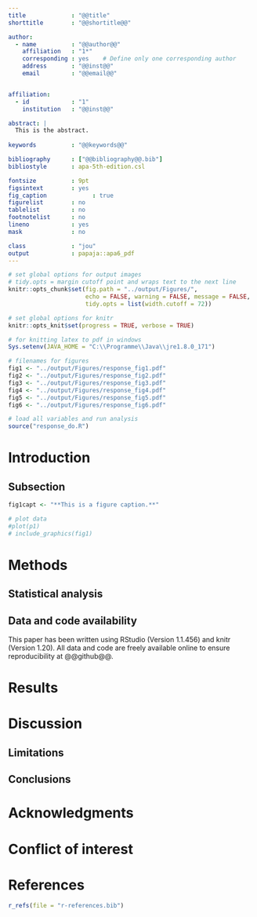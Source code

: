 ```yaml
---
title             : "@@title"
shorttitle        : "@@shortitle@@"

author: 
  - name          : "@@author@@"
    affiliation   : "1*"
    corresponding : yes    # Define only one corresponding author
    address       : "@@inst@@" 
    email         : "@@email@@"


affiliation:
  - id            : "1"
    institution   : "@@inst@@"

abstract: |
  This is the abstract.
 
keywords          : "@@keywords@@" 

bibliography      : ["@@bibliography@@.bib"]
bibliostyle       : apa-5th-edition.csl

fontsize          : 9pt
figsintext        : yes
fig_caption				: true
figurelist        : no
tablelist         : no
footnotelist      : no
lineno            : yes
mask              : no

class             : "jou"
output            : papaja::apa6_pdf
---
```

	
```r
# set global options for output images
# tidy.opts = margin cutoff point and wraps text to the next line
knitr::opts_chunk$set(fig.path = "../output/Figures/", 
                      echo = FALSE, warning = FALSE, message = FALSE,
                      tidy.opts = list(width.cutoff = 72))

# set global options for knitr
knitr::opts_knit$set(progress = TRUE, verbose = TRUE)

```
```r

# for knitting latex to pdf in windows
Sys.setenv(JAVA_HOME = "C:\\Programme\\Java\\jre1.8.0_171")

# filenames for figures
fig1 <- "../output/Figures/response_fig1.pdf"
fig2 <- "../output/Figures/response_fig2.pdf"
fig3 <- "../output/Figures/response_fig3.pdf"
fig4 <- "../output/Figures/response_fig4.pdf"
fig5 <- "../output/Figures/response_fig5.pdf"
fig6 <- "../output/Figures/response_fig6.pdf"

# load all variables and run analysis
source("response_do.R")

```
# Introduction

## Subsection 

```r

fig1capt <- "**This is a figure caption.**"

```

```r

# plot data
#plot(p1)
# include_graphics(fig1)
```

# Methods

## Statistical analysis

## Data and code availability
This paper has been written using RStudio (Version 1.1.456) and knitr
(Version 1.20). All data and code are freely available online to ensure
reproducibility at @@github@@.

# Results

# Discussion

## Limitations

## Conclusions

# Acknowledgments

# Conflict of interest

# References

```r
r_refs(file = "r-references.bib")
```

\begingroup
\setlength{\parindent}{-0.5in}
\setlength{\leftskip}{0.5in}

<div id = "refs"></div>
\endgroup
